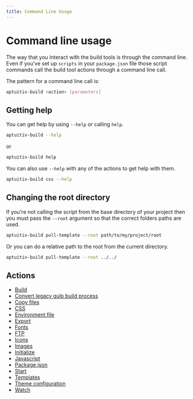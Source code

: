 ```yaml
---
title: Command Line Usage
---
```


# Command line usage

The way that you interact with the build tools is through the command line. Even if you've set up `scripts` in your `package.json` file those script commands call the build tool actions through a command line call.

The pattern for a command line call is:

```bash
aptuitiv-build <action> [parameters]
```

## Getting help

You can get help by using `--help` or calling `help`.

```bash
aptuitiv-build --help
```

or

```bash
aptuitiv-build help
```

You can also use `--help` with any of the actions to get help with them.

```bash
aptuitiv-build css --help
```

## Changing the root directory

If you're not calling the script from the base directory of your project then you must pass the `--root` argument so that the correct folders paths are used.

```bash
aptuitiv-build pull-template --root path/to/my/project/root
```

Or you can do a relative path to the root from the current directory.

```bash
aptuitiv-build pull-template --root ../../
```

## Actions

- [Build](/command-line/build)
- [Convert legacy gulp build process](/command-line/convert-gulp)
- [Copy files](/command-line/copy-files)
- [CSS](/command-line/css)
- [Environment file](/command-line/environment)
- [Export](/command-line/export)
- [Fonts](/command-line/fonts)
- [FTP](/command-line/ftp)
- [Icons](/command-line/icons)
- [Images](/command-line/images)
- [Initialize](/command-line/initialize)
- [Javascript](/command-line/javascript)
- [Package.json](/command-line/package-json)
- [Start](/command-line/start)
- [Templates](/command-line/templates)
- [Theme configuration](/command-line/theme)
- [Watch](/command-line/watch)

